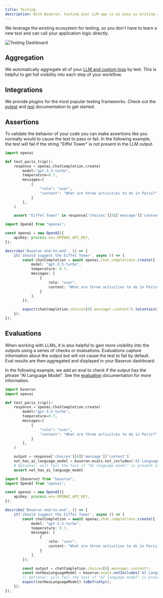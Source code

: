 ```yaml
---
title: Testing
description: With Baserun, testing your LLM app is as easy as writing a unit test
---
```


We leverage the existing ecosystem for testing, so you don't have to learn a new tool and can call your application logic directly.

![Testing Dashboard](/images/testing.png)

## Aggregation
We automatically aggregate all of your [LLM and custom logs](/logging) by test. This is helpful to get full visibility into each step of your workflow.


## Integrations

We provide plugins for the most popular testing frameworks. Check out the [pytest](/pytest) and [jest](/jest) documentation to get started.

## Assertions
To validate the behavior of your code you can make assertions like you normally would to cause the test to pass or fail. In the following example, the test will fail if the string "Eiffel Tower" is not present in the LLM output.

<CodeGroup>

```python python
import openai

def test_paris_trip():
    response = openai.ChatCompletion.create(
        model="gpt-3.5-turbo",
        temperature=0.7,
        messages=[
            {
                "role": "user",
                "content": "What are three activities to do in Paris?"
            }
        ],
    )

    assert "Eiffel Tower" in response['choices'][0]['message']['content']
```

```typescript typescript
import OpenAI from "openai";

const openai = new OpenAI({
    apiKey: process.env.OPENAI_API_KEY,
});

describe('Baserun end-to-end', () => {
    it('should suggest the Eiffel Tower', async () => {
        const chatCompletion = await openai.chat.completions.create({
            model: "gpt-3.5-turbo",
            temperature: 0.7,
            messages: [
                {
                    role: "user",
                    content: "What are three activities to do in Paris?"
                }
            ],
        });

        expect(chatCompletion.choices[0].message!.content!).toContain('Eiffel Tower');
    });
});
```
</CodeGroup>

## Evaluations

When working with LLMs, it is also helpful to gain more visibility into the outputs using a series of checks or evaluations. Evaluations capture information about the output but will not cause the test to fail by default. Eval results are then aggregated and displayed in your Baserun dashboard.

In the following example, we add an eval to check if the output has the phrase "AI Language Model". See the [evaluation](/evaluation) documentation for more information.


<CodeGroup>

```python python
import baserun
import openai

def test_paris_trip():
    response = openai.ChatCompletion.create(
        model="gpt-3.5-turbo",
        temperature=0.7,
        messages=[
            {
                "role": "user",
                "content": "What are three activities to do in Paris?"
            }
        ],
    )

    output = response['choices'][0]['message']['content']
    not_has_ai_language_model = baserun.evals.not_includes('AI Language Model', output, ['AI language model'])
    # Optional: will fail the test if "AI language model" is present in the output
    assert not_has_ai_language_model
```

```typescript typescript
import {baserun} from "baserun";
import OpenAI from "openai";

const openai = new OpenAI({
    apiKey: process.env.OPENAI_API_KEY,
});

describe('Baserun end-to-end', () => {
    it('should suggest the Eiffel Tower', async () => {
        const chatCompletion = await openai.chat.completions.create({
            model: "gpt-3.5-turbo",
            temperature: 0.7,
            messages: [
                {
                    role: "user",
                    content: "What are three activities to do in Paris?"
                }
            ],
        });

        const output = chatCompletion.choices[0].message!.content!;
        const notHasLanguageModel = baserun.evals.notIncludes('AI Language Model', output, ['AI language model']);
        // Optional: will fail the test if "AI language model" is present in the output
        expect(notHasLanguageModel).toBeTruthy();
    });
});
```
</CodeGroup>
